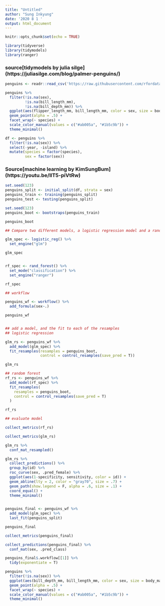 ```yaml
---
title: "Untitled"
author: "Sung Inkyung"
date: '2020 8 1 '
output: html_document
---
```


```r
knitr::opts_chunk$set(echo = TRUE)
```

```r
library(tidyverse)
library(tidymodels)
library(ranger)
```
### source[tidymodels by julia silge] (https://juliasilge.com/blog/palmer-penguins/)

```r
penguins <- readr::read_csv('https://raw.githubusercontent.com/rfordatascience/tidytuesday/master/data/2020/2020-07-28/penguins.csv')
```


```r
penguins %>% 
  filter(!is.na(sex),
         !is.na(bill_length_mm),
         !is.na(bill_depth_mm)) %>%
  ggplot(aes(flipper_length_mm, bill_length_mm, color = sex, size = body_mass_g)) +
  geom_point(alpha = .5) +
  facet_wrap(~ species) +
  scale_color_manual(values = c("#ab005a", "#1b5c9b")) +
  theme_minimal()
```


```r
df <- penguins %>% 
  filter(!is.na(sex)) %>% 
  select(-year, -island) %>% 
  mutate(species = factor(species),
         sex = factor(sex))
```
### Source[machine learning by KimSungBum] (https://youtu.be/lIT5-piVtRw)

```r

set.seed(123)
penguins_split <- initial_split(df, strata = sex)
penguins_train <- training(penguins_split)
penguins_test <- testing(penguins_split)

set.seed(123)
penguins_boot <- bootstraps(penguins_train)

penguins_boot

## Compare two different models, a logistic regression model and a random forest model

glm_spec <- logistic_reg() %>% 
  set_engine("glm")

glm_spec


rf_spec <- rand_forest() %>% 
  set_mode("classification") %>% 
  set_engine("ranger")

rf_spec

## workflow

penguins_wf <- workflow() %>% 
  add_formula(sex~.)

penguins_wf


## add a model, and the fit to each of the resamples
## logistic regression

glm_rs <- penguins_wf %>% 
  add_model(glm_spec) %>% 
  fit_resamples(resamples = penguins_boot,
                control = control_resamples(save_pred = T))

glm_rs

## random forest
rf_rs <- penguins_wf %>% 
  add_model(rf_spec) %>% 
  fit_resamples(
    resamples = penguins_boot,
    control = control_resamples(save_pred = T)
  )

rf_rs

```


```r
## evaluate model

collect_metrics(rf_rs)

collect_metrics(glm_rs)
```


```r
glm_rs %>% 
  conf_mat_resampled()
```


```r

glm_rs %>% 
  collect_predictions() %>% 
  group_by(id) %>% 
  roc_curve(sex, .pred_female) %>% 
  ggplot(aes(1-specificity, sensitivity, color = id)) +
  geom_abline(lty = 2, color = "gray70", size = .7) +
  geom_path(show.legend = F, alpha = .6, size = .1) +
  coord_equal() +
  theme_minimal()
           

```


```r
penguins_final <- penguins_wf %>% 
  add_model(glm_spec) %>% 
  last_fit(penguins_split)

penguins_final
```

```r
collect_metrics(penguins_final)
```


```r
collect_predictions(penguins_final) %>% 
  conf_mat(sex, .pred_class)

penguins_final$.workflow[[1]] %>% 
  tidy(exponentiate = T)
```


```r
penguins %>% 
  filter(!is.na(sex)) %>% 
  ggplot(aes(bill_depth_mm, bill_length_mm, color = sex, size = body_mass_g)) +
  geom_point(alpha = .5) +
  facet_wrap(~ species) +
  scale_color_manual(values = c("#ab005a", "#1b5c9b")) +
  theme_minimal()
```

